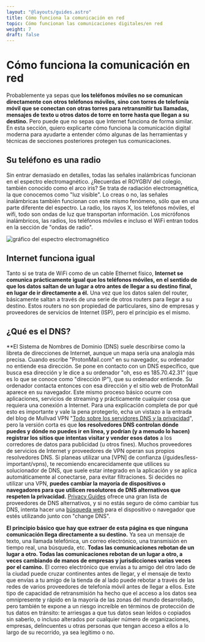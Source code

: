 ```yaml
---
layout: "@layouts/guides.astro"
title: Cómo funciona la comunicación en red
topic: Cómo funcionan las comunicaciones digitales/en red
weight: 7
draft: false
---
```


# Cómo funciona la comunicación en red

Probablemente ya sepas que **los teléfonos móviles no se comunican directamente con otros teléfonos móviles, sino con torres de telefonía móvil que se conectan con otras torres para retransmitir tus llamadas, mensajes de texto u otros datos de torre en torre hasta que llegan a su destino.** Pero puede que no sepas que Internet funciona de forma similar. En esta sección, quiero explicarte cómo funciona la comunicación digital moderna para ayudarte a entender cómo algunas de las herramientas y técnicas de secciones posteriores protegen tus comunicaciones.

## Su teléfono es una radio

Sin entrar demasiado en detalles, todas las señales inalámbricas funcionan en el espectro electromagnético. ¿Recuerdas el ROYGBIV del colegio, también conocido como el arco iris? Se trata de radiación electromagnética, la que conocemos como "luz visible". Lo creas o no, las señales inalámbricas también funcionan con este mismo fenómeno, sólo que en una parte diferente del espectro. La radio, los rayos X, los teléfonos móviles, el wifi, todo son ondas de luz que transportan información. Los micrófonos inalámbricos, las radios, los teléfonos móviles e incluso el WiFi entran todos en la sección de "ondas de radio".

![gráfico del espectro electromagnético](/images/graphics/em_spectrum.png)

## Internet funciona igual

Tanto si se trata de WiFi como de un cable Ethernet físico, **Internet se comunica prácticamente igual que los teléfonos móviles, en el sentido de que los datos saltan de un lugar a otro antes de llegar a su destino final, en lugar de ir directamente a él.** Una vez que los datos salen del router, básicamente saltan a través de una serie de otros routers para llegar a su destino. Estos routers no son propiedad de particulares, sino de empresas y proveedores de servicios de Internet (ISP), pero el principio es el mismo.

## ¿Qué es el DNS?

**El Sistema de Nombres de Dominio (DNS) suele describirse como la libreta de direcciones de Internet, aunque un mapa sería una analogía más precisa. Cuando escribe "ProtonMail.com" en su navegador, su ordenador no entiende esa dirección. Se pone en contacto con un DNS específico, que busca esa dirección y le dice a su ordenador "oh, eso es 185.70.42.31" (que es lo que se conoce como "dirección IP"), que su ordenador entiende. Su ordenador contacta entonces con esa dirección y el sitio web de ProtonMail aparece en su navegador. Este mismo proceso básico ocurre con aplicaciones, servicios de streaming y prácticamente cualquier cosa que requiera una conexión a Internet. Para una explicación completa de por qué esto es importante y vale la pena protegerlo, echa un vistazo a la entrada del blog de Mullvad VPN "[Todo sobre los servidores DNS y la privacidad](https://mullvad.net/en/help/all-about-dns-servers-and-privacy/)", pero la versión corta es que **los resolvedores DNS controlan dónde puedes y dónde no puedes ir en línea, y podrían (y a menudo lo hacen) registrar los sitios que intentas visitar y vender esos datos** a los corredores de datos para publicidad (u otros fines). Muchos proveedores de servicios de Internet y proveedores de VPN operan sus propios resolvedores DNS. Si planeas utilizar una [VPN] de confianza (/guides/less-important/vpns), te recomiendo encarecidamente que utilices su solucionador de DNS, que suele estar integrado en la aplicación y se aplica automáticamente al conectarse, para evitar filtraciones. Si decides no utilizar una VPN, **puedes cambiar la mayoría de dispositivos o navegadores para que utilicen resolutores de DNS alternativos que respeten la privacidad.** [Privacy Guides](https://www.privacyguides.org/es/dns/) ofrece una gran lista de proveedores de DNS alternativos, y si no estás seguro de cómo cambiar tus DNS, intenta hacer una [búsqueda web](/guides/less-important/habits#search-engines) para el dispositivo o navegador que estés utilizando junto con "change DNS".

**El principio básico que hay que extraer de esta página es que ninguna comunicación llega directamente a su destino.** Ya sea un mensaje de texto, una llamada telefónica, un correo electrónico, una transmisión en tiempo real, una búsqueda, etc. **Todas las comunicaciones rebotan de un lugar a otro. Todas las comunicaciones rebotan de un lugar a otro, a veces cambiando de manos de empresas y jurisdicciones varias veces por el camino.** El correo electrónico que envías a tu amigo del otro lado de la ciudad puede cruzar continentes antes de llegar, y el mensaje de texto que envías a tu amigo de la tienda de al lado puede rebotar a través de las redes de varios proveedores de telefonía móvil antes de llegar a ellos. Este tipo de capacidad de retransmisión ha hecho que el acceso a los datos sea omnipresente y rápido en la mayoría de las zonas del mundo desarrollado, pero también te expone a un riesgo increíble en términos de protección de tus datos en tránsito: te arriesgas a que tus datos sean leídos o copiados sin saberlo, o incluso alterados por cualquier número de organizaciones, empresas, delincuentes u otras personas que tengan acceso a ellos a lo largo de su recorrido, ya sea legítimo o no.
